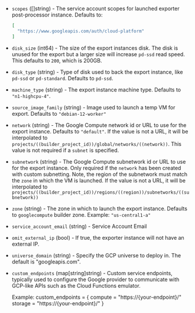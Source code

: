 <!-- Code generated from the comments of the Config struct in post-processor/googlecompute-export/post-processor.go; DO NOT EDIT MANUALLY -->

- `scopes` ([]string) - The service account scopes for launched exporter post-processor instance.
  Defaults to:
  
  ```json
  [
    "https://www.googleapis.com/auth/cloud-platform"
  ]
  ```

- `disk_size` (int64) - The size of the export instances disk.
  The disk is unused for the export but a larger size will increase `pd-ssd` read speed.
  This defaults to `200`, which is 200GB.

- `disk_type` (string) - Type of disk used to back the export instance, like
  `pd-ssd` or `pd-standard`. Defaults to `pd-ssd`.

- `machine_type` (string) - The export instance machine type. Defaults to `"n1-highcpu-4"`.

- `source_image_family` (string) - Image used to launch a temp VM for export. Defaults to `"debian-12-worker"`

- `network` (string) - The Google Compute network id or URL to use for the export instance.
  Defaults to `"default"`. If the value is not a URL, it
  will be interpolated to `projects/((builder_project_id))/global/networks/((network))`.
  This value is not required if a `subnet` is specified.

- `subnetwork` (string) - The Google Compute subnetwork id or URL to use for
  the export instance. Only required if the `network` has been created with
  custom subnetting. Note, the region of the subnetwork must match the
  `zone` in which the VM is launched. If the value is not a URL,
  it will be interpolated to
  `projects/((builder_project_id))/regions/((region))/subnetworks/((subnetwork))`

- `zone` (string) - The zone in which to launch the export instance. Defaults
  to `googlecompute` builder zone. Example: `"us-central1-a"`

- `service_account_email` (string) - Service Account Email

- `omit_external_ip` (bool) - If true, the exporter instance will not have an external IP.

- `universe_domain` (string) - Specify the GCP universe to deploy in. The default is "googleapis.com".

- `custom_endpoints` (map[string]string) - Custom service endpoints, typically used to configure the Google provider to
  communicate with GCP-like APIs such as the Cloud Functions emulator.
  
  Example:
    custom_endpoints = {
      compute = "https://{your-endpoint}/"
      storage = "https://{your-endpoint}/"
    }

<!-- End of code generated from the comments of the Config struct in post-processor/googlecompute-export/post-processor.go; -->
